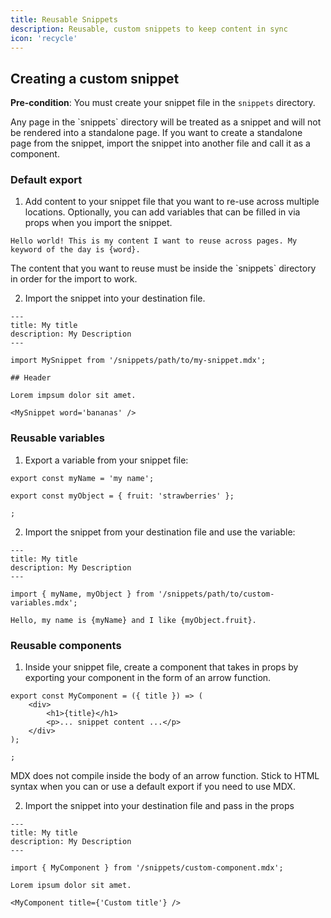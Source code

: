 ```yaml
---
title: Reusable Snippets
description: Reusable, custom snippets to keep content in sync
icon: 'recycle'
---
```



<SnippetIntro />

## Creating a custom snippet

**Pre-condition**: You must create your snippet file in the `snippets` directory.

<Note>
	Any page in the `snippets` directory will be treated as a snippet and will not be rendered into a standalone page.
	If you want to create a standalone page from the snippet, import the snippet into another file and call it as a
	component.
</Note>

### Default export

1. Add content to your snippet file that you want to re-use across multiple locations. Optionally, you can add variables
   that can be filled in via props when you import the snippet.

```mdx snippets/my-snippet.mdx
Hello world! This is my content I want to reuse across pages. My keyword of the day is {word}.
```

<Warning>
	The content that you want to reuse must be inside the `snippets` directory in order for the import to work.
</Warning>

2. Import the snippet into your destination file.

```mdx destination-file.mdx
---
title: My title
description: My Description
---

import MySnippet from '/snippets/path/to/my-snippet.mdx';

## Header

Lorem impsum dolor sit amet.

<MySnippet word='bananas' />
```

### Reusable variables

1. Export a variable from your snippet file:

```mdx snippets/path/to/custom-variables.mdx
export const myName = 'my name';

export const myObject = { fruit: 'strawberries' };

;
```

2. Import the snippet from your destination file and use the variable:

```mdx destination-file.mdx
---
title: My title
description: My Description
---

import { myName, myObject } from '/snippets/path/to/custom-variables.mdx';

Hello, my name is {myName} and I like {myObject.fruit}.
```

### Reusable components

1. Inside your snippet file, create a component that takes in props by exporting your component in the form of an arrow
   function.

```mdx snippets/custom-component.mdx
export const MyComponent = ({ title }) => (
	<div>
		<h1>{title}</h1>
		<p>... snippet content ...</p>
	</div>
);

;
```

<Warning>
	MDX does not compile inside the body of an arrow function. Stick to HTML syntax when you can or use a default export
	if you need to use MDX.
</Warning>

2. Import the snippet into your destination file and pass in the props

```mdx destination-file.mdx
---
title: My title
description: My Description
---

import { MyComponent } from '/snippets/custom-component.mdx';

Lorem ipsum dolor sit amet.

<MyComponent title={'Custom title'} />
```
